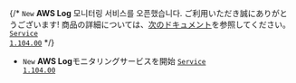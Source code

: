 {/* <code class="New">New</code> <b>AWS Log</b> 모니터링 서비스를 오픈했습니다. ご利用いただき誠にありがとうございます! 商品の詳細については、<a href="../../aws-log/introduction">次のドキュメント</a>を参照してください。 <code class='changelog-service'><a href="../release-notes/service/service-1_104_x">Service 1.104.00​</a></code> */}

- <code class="New">New</code> <b>AWS Log</b>モニタリングサービスを開始 <code class='changelog-service'><a href="../release-notes/service/service-1_104_x">Service 1.104.00​</a></code>
